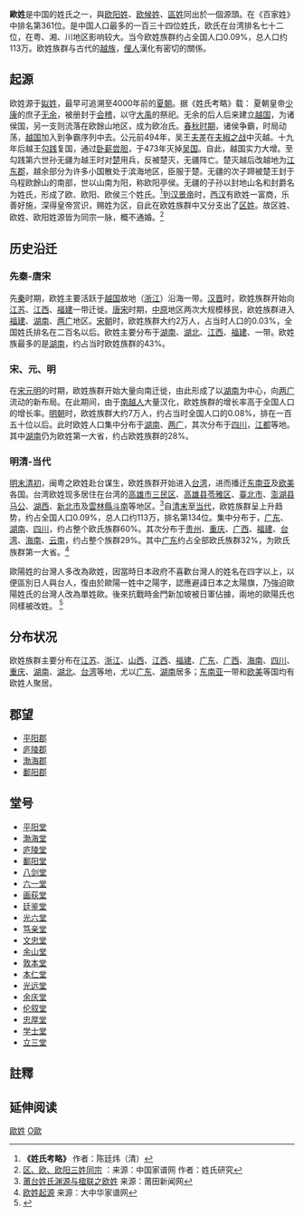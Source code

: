 {{original research|date=2014年6月2日}}   
{{Refimprove|time=2014-06-02T03:54:34+00:00}} 
{{姓氏
|姓氏=歐
|繁體=歐
|簡體=欧
|拼音=ōu
|中国大陆=Ou
|台湾=華語：Ou<br />臺語：Au<br />客語：Eu
|香港=Au
|澳门=
|新加坡=
|马来西亚=
|白話字=Au
|越南=
|韩国=
|反切=
|同音字=
|堂号=[[余庆堂|余庆堂]]
|郡望=[[平阳郡|平阳郡]]
}}

'''歐姓'''是中国的姓氏之一，與[[欧阳姓|欧阳姓]]、[[欧候姓|欧候姓]]、[[區姓|區姓]]同出於一個源頭。在《百家姓》中排名第361位。是中国人口最多的一百三十四位姓氏，欧氏在台湾排名七十二位，在粤、湘、川地区影响较大。当今欧姓族群约占全国人口0.09%，总人口约113万。欧姓族群与古代的[[越族|越族]]，[[俚人|俚人]]漢化有密切的關係。

==起源==
欧姓源于[[姒姓|姒姓]]，最早可追溯至4000年前的[[夏朝|夏朝]]。据《姓氏考略》载： 夏朝皇帝[[少康|少康]]的庶子[[无余|无余]]，被册封于[[会稽|会稽]]，以守[[大禹|大禹]]的祭祀。无余的后人后来建立[[越国|越国]]，为诸侯国，另一支则流落在欧餘山地区，成为欧冶氏。[[春秋时期|春秋时期]]，诸侯争霸，时局动荡，[[越国|越国]]加入到争霸序列中去。公元前494年，吴王[[夫差|夫差]]在[[夫椒之战|夫椒之战]]中灭越。十九年后越王[[勾践|勾践]]复国，通过[[卧薪尝胆|卧薪尝胆]]，于473年灭掉[[吴国|吴国]]。自此，越国实力大增。至勾践第六世孙无疆为越王时对[[楚国|楚]]用兵，反被楚灭，无疆阵亡。楚灭越后改越地为[[江东郡|江东郡]]，越余部分为许多小国散处于滨海地区，臣服于楚。无疆的次子蹄被楚王封于乌程欧餘山的南部，世以山南为阳，称欧阳亭侯。无疆的子孙以封地山名和封爵名为姓氏，形成了欧、欧阳、欧侯三个姓氏。<ref>'''《姓氏考略》''' 作者：陈廷炜（清）</ref>到[[汉景帝|汉景帝]]时，[[西汉|西汉]]有欧姓一富商，乐善好施，深得皇帝赏识，赐姓为区，自此在欧姓族群中又分支出了[[区姓|区姓]]。故区姓、欧姓、欧阳姓源皆为同宗一脉，概不通婚。<ref>[http://www.chinajiapu.com/view/Jpyj_View.asp?id=103 区、欧、欧阳三姓同宗] {{Wayback|url=http://www.chinajiapu.com/view/Jpyj_View.asp?id=103 |date=20140606205729 }}：来源：中国家谱网  作者：姓氏研究</ref>

==历史沿迁==
===先秦-唐宋===
先[[秦朝|秦]]时期，欧姓主要活跃于[[越国|越国]]故地（[[浙江|浙江]]）沿海一带。[[汉朝|汉]][[晋朝|晋]]时，欧姓族群开始向[[江苏|江苏]]、[[江西|江西]]、[[福建|福建]]一带迁徙。[[唐朝|唐]][[宋朝|宋]]时期，[[中原|中原]]地区两次大规模移民，欧姓族群进入[[福建|福建]]、[[湖南|湖南]]、[[两广|两广]]地区。[[宋朝|宋朝]]时，欧姓族群大约2万人，占当时人口的0.03%，全国姓氏排名在二百名以后。欧姓主要分布于[[湖南|湖南]]、[[湖北|湖北]]、[[江西|江西]]、[[福建|福建]]、一带。欧姓族最多的是[[湖南|湖南]]，约占当时欧姓族群的43%。

===宋、元、明===
在[[宋朝|宋]][[元朝|元]][[明朝|明]]的时期，欧姓族群开始大量向南迁徙，由此形成了以[[湖南|湖南]]为中心，向[[两广|两广]]流动的新布局。在此期间，由于[[南越人|南越人]]大量汉化，欧姓族群的增长率高于全国人口的增长率。[[明朝|明朝]]时，欧姓族群大约7万人，约占当时全国人口的0.08%，排在一百五十位以后。此时欧姓人口集中分布于[[湖南|湖南]]、[[两广|两广]]，其次分布于[[四川|四川]]，[[江都|江都]]等地。其中[[湖南|湖南]]仍为欧姓第一大省，约占欧姓族群的28%。

===明清-当代===
[[明朝|明末]][[清朝|清初]]，闽粤之欧姓赴台谋生，欧姓族群开始进入[[台湾|台湾]]，进而播迁[[东南亚|东南亚]]及[[欧美|欧美]]各国。台湾欧姓现多居住在台湾的[[高雄市|高雄市]][[三民区|三民区]]、[[高雄县|高雄县]][[苓雅区|苓雅区]]、[[臺北市|臺北市]]、[[澎湖县|澎湖县]][[馬公市|马公]]、[[湖西乡|湖西]]、[[新北市|新北市]]及[[雲林縣|雲林縣]][[斗南镇|斗南]]等地区。<ref>[http://www.ptxw.com/whpd/xhws/20090720/X99065851.shtml 莆台姓氏渊源与楹联之欧姓] {{Wayback|url=http://www.ptxw.com/whpd/xhws/20090720/X99065851.shtml |date=20140606223827 }}来源：莆田新闻网</ref>自[[清朝|清末]]至[[当代|当代]]，欧姓族群呈上升趋势，约占全国人口0.09%，总人口约113万，排名第134位。集中分布于，[[广东|广东]]、[[湖南|湖南]]、[[四川|四川]]，约占整个欧氏族群60%。其次分布于[[贵州|贵州]]、[[重庆|重庆]]、[[广西|广西]]、[[福建|福建]]、[[台湾|台湾]]、[[海南|海南]]、[[云南|云南]]，约占整个族群29%。其中[[广东|广东]]约占全部欧氏族群32%，为欧氏族群第一大省。<ref>[http://www.dzhzp.hk/news_view.php?id=792 欧姓起源] {{Wayback|url=http://www.dzhzp.hk/news_view.php?id=792 |date=20160310005820 }}来源：大中华家谱网</ref>

歐陽姓的台灣人多改為歐姓，因當時日本政府不喜歡台灣人的姓名在四字以上，以便區別日人與台人，復由於歐陽一姓中之陽字，認應避諱日本之太陽旗，乃強迫歐陽姓氏的台灣人改為單姓歐。後來抗戰時金門新加坡被日軍佔據，兩地的歐陽氏也同樣被改姓。
<ref name="歐陽">{{Cite web|url=http://news.ltn.com.tw/news/society/paper/150665|title=本"姓"難移 歐陽後代爭復姓|language=zh-tw|author=李開菊|publisher=《自由時報》|date=2007-08-28|accessdate=2015-01-27|archive-date=2015-01-28|archive-url=https://web.archive.org/web/20150128132215/http://news.ltn.com.tw/news/society/paper/150665|dead-url=no}}</ref>

==分布状况==
欧姓族群主要分布在[[江苏|江苏]]、[[浙江|浙江]]、[[山西|山西]]、[[江西|江西]]、[[福建|福建]]、[[广东|广东]]、[[广西|广西]]、[[海南|海南]]、[[四川|四川]]、[[重庆|重庆]]、[[湖南|湖南]]、[[湖北|湖北]]、[[台湾|台湾]]等地，尤以[[广东|广东]]、[[湖南|湖南]]居多；[[东南亚|东南亚]]一带和[[欧美|欧美]]等国均有欧姓人聚居。

==郡望==
*[[平阳郡|平阳郡]]
*[[庐陵郡|庐陵郡]]
*[[渤海郡|渤海郡]]
*[[鄱阳郡|鄱阳郡]]

==堂号==
*[[平阳堂|平阳堂]]
*[[渤海堂|渤海堂]]
*[[庐陵堂|庐陵堂]]
*[[鄱阳堂|鄱阳堂]]
*[[八剑堂|八剑堂]]
*[[六一堂|六一堂]]
*[[画荻堂|画荻堂]]
*[[廷鉴堂|廷鉴堂]]
*[[光六堂|光六堂]]
*[[笃亲堂|笃亲堂]]
*[[文忠堂|文忠堂]]
*[[余山堂|余山堂]]
*[[敦本堂|敦本堂]]
*[[本仁堂|本仁堂]]
*[[光远堂|光远堂]]
*[[余庆堂|余庆堂]]
*[[伦叙堂|伦叙堂]]
*[[忠厚堂|忠厚堂]]
*[[学士堂|学士堂]]
*[[立三堂|立三堂]]

==註釋==
{{reflist}}

== 延伸阅读 ==
{{Wikisource further reading}}

[[Category:歐姓|]]
[[Category:漢姓|O歐]]
{{台灣首一百個姓氏}}